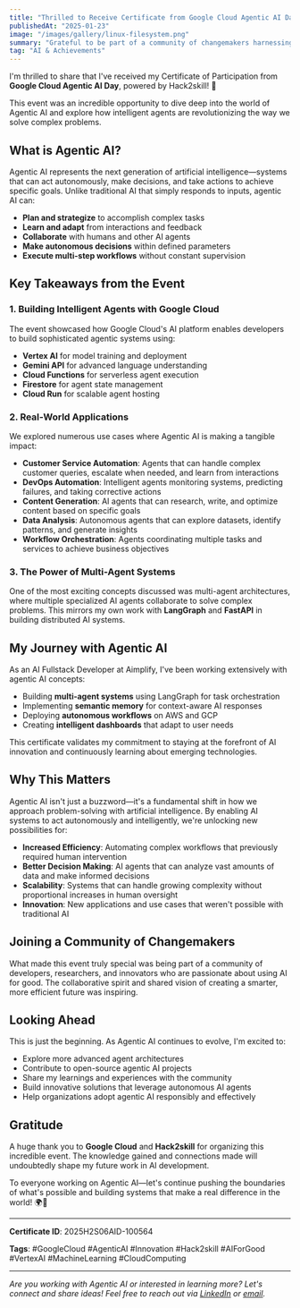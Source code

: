 ```yaml
---
title: "Thrilled to Receive Certificate from Google Cloud Agentic AI Day"
publishedAt: "2025-01-23"
image: "/images/gallery/linux-filesystem.png"
summary: "Grateful to be part of a community of changemakers harnessing Agentic AI to solve real-world challenges and shape a smarter future."
tag: "AI & Achievements"
---
```


I'm thrilled to share that I've received my Certificate of Participation from **Google Cloud Agentic AI Day**, powered by Hack2skill! 🚀

This event was an incredible opportunity to dive deep into the world of Agentic AI and explore how intelligent agents are revolutionizing the way we solve complex problems.

## What is Agentic AI?

Agentic AI represents the next generation of artificial intelligence—systems that can act autonomously, make decisions, and take actions to achieve specific goals. Unlike traditional AI that simply responds to inputs, agentic AI can:

- **Plan and strategize** to accomplish complex tasks
- **Learn and adapt** from interactions and feedback
- **Collaborate** with humans and other AI agents
- **Make autonomous decisions** within defined parameters
- **Execute multi-step workflows** without constant supervision

## Key Takeaways from the Event

### 1. Building Intelligent Agents with Google Cloud

The event showcased how Google Cloud's AI platform enables developers to build sophisticated agentic systems using:

- **Vertex AI** for model training and deployment
- **Gemini API** for advanced language understanding
- **Cloud Functions** for serverless agent execution
- **Firestore** for agent state management
- **Cloud Run** for scalable agent hosting

### 2. Real-World Applications

We explored numerous use cases where Agentic AI is making a tangible impact:

- **Customer Service Automation**: Agents that can handle complex customer queries, escalate when needed, and learn from interactions
- **DevOps Automation**: Intelligent agents monitoring systems, predicting failures, and taking corrective actions
- **Content Generation**: AI agents that can research, write, and optimize content based on specific goals
- **Data Analysis**: Autonomous agents that can explore datasets, identify patterns, and generate insights
- **Workflow Orchestration**: Agents coordinating multiple tasks and services to achieve business objectives

### 3. The Power of Multi-Agent Systems

One of the most exciting concepts discussed was multi-agent architectures, where multiple specialized AI agents collaborate to solve complex problems. This mirrors my own work with **LangGraph** and **FastAPI** in building distributed AI systems.

## My Journey with Agentic AI

As an AI Fullstack Developer at Aimplify, I've been working extensively with agentic AI concepts:

- Building **multi-agent systems** using LangGraph for task orchestration
- Implementing **semantic memory** for context-aware AI responses
- Deploying **autonomous workflows** on AWS and GCP
- Creating **intelligent dashboards** that adapt to user needs

This certificate validates my commitment to staying at the forefront of AI innovation and continuously learning about emerging technologies.

## Why This Matters

Agentic AI isn't just a buzzword—it's a fundamental shift in how we approach problem-solving with artificial intelligence. By enabling AI systems to act autonomously and intelligently, we're unlocking new possibilities for:

- **Increased Efficiency**: Automating complex workflows that previously required human intervention
- **Better Decision Making**: AI agents that can analyze vast amounts of data and make informed decisions
- **Scalability**: Systems that can handle growing complexity without proportional increases in human oversight
- **Innovation**: New applications and use cases that weren't possible with traditional AI

## Joining a Community of Changemakers

What made this event truly special was being part of a community of developers, researchers, and innovators who are passionate about using AI for good. The collaborative spirit and shared vision of creating a smarter, more efficient future was inspiring.

## Looking Ahead

This is just the beginning. As Agentic AI continues to evolve, I'm excited to:

- Explore more advanced agent architectures
- Contribute to open-source agentic AI projects
- Share my learnings and experiences with the community
- Build innovative solutions that leverage autonomous AI agents
- Help organizations adopt agentic AI responsibly and effectively

## Gratitude

A huge thank you to **Google Cloud** and **Hack2skill** for organizing this incredible event. The knowledge gained and connections made will undoubtedly shape my future work in AI development.

To everyone working on Agentic AI—let's continue pushing the boundaries of what's possible and building systems that make a real difference in the world! 🌍🤖

---

**Certificate ID**: 2025H2S06AID-100564

**Tags**: #GoogleCloud #AgenticAI #Innovation #Hack2skill #AIForGood #VertexAI #MachineLearning #CloudComputing

---

*Are you working with Agentic AI or interested in learning more? Let's connect and share ideas! Feel free to reach out via [LinkedIn](https://www.linkedin.com/in/basudev-ghadai-67b07b200/) or [email](mailto:ghadaibasudev1234@gmail.com).*
